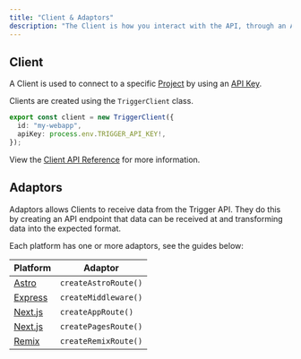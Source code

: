 ```yaml
---
title: "Client & Adaptors"
description: "The Client is how you interact with the API, through an Adaptor."
---
```


## Client

A Client is used to connect to a specific [Project](/documentation/concepts/projects) by using an [API Key](/documentation/concepts/environments-apikeys).

Clients are created using the `TriggerClient` class.

```ts
export const client = new TriggerClient({
  id: "my-webapp",
  apiKey: process.env.TRIGGER_API_KEY!,
});
```

View the [Client API Reference](/sdk/triggerclient) for more information.

## Adaptors

Adaptors allows Clients to receive data from the Trigger API. They do this by creating an API endpoint that data can be received at and transforming data into the expected format.

Each platform has one or more adaptors, see the guides below:

| Platform                                           | Adaptor              |
| -------------------------------------------------- | -------------------- |
| [Astro](/documentation/guides/platforms/astro)     | `createAstroRoute()` |
| [Express](/documentation/guides/platforms/express) | `createMiddleware()` |
| [Next.js](/documentation/guides/platforms/nextjs)  | `createAppRoute()`   |
| [Next.js](/documentation/guides/platforms/nextjs)  | `createPagesRoute()` |
| [Remix](/documentation/guides/platforms/remix)     | `createRemixRoute()` |
